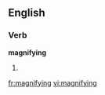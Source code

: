 ==English==

===Verb===
'''magnifying'''

# {{present participle of|[[magnify]]}}

[[fr:magnifying]]
[[vi:magnifying]]